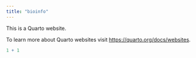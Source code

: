 ```yaml
---
title: "bioinfo"
---
```


This is a Quarto website.

To learn more about Quarto websites visit <https://quarto.org/docs/websites>.

```r
1 + 1
```
